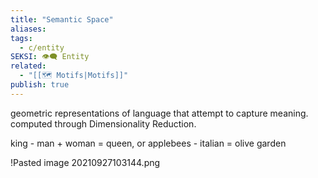 ```yaml
---
title: "Semantic Space"
aliases: 
tags:
  - c/entity
SEKSI: 👁️‍🗨️ Entity
related:
  - "[[🗺️ Motifs|Motifs]]"
publish: true
---
```



geometric representations of language that attempt to capture meaning. computed through <Link href="/c/dimensionality-reduction" className="text-[var(--color-primary)] hover:underline hover:text-[var(--color-secondary)] transition-colors font-medium">Dimensionality Reduction</Link>.

king - man + woman = queen, or
applebees - italian = olive garden

!<Link href="/c/pasted-image-20210927103144png" className="text-[var(--color-primary)] hover:underline hover:text-[var(--color-secondary)] transition-colors font-medium">Pasted image 20210927103144.png</Link>
